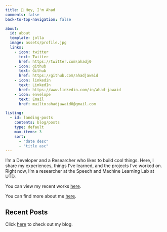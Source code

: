 ```yaml
---
title: 👋 Hey, I'm Ahad
comments: false
back-to-top-navigation: false

about:
  id: about
  template: jolla
  image: assets/profile.jpg
  links:
    - icon: twitter
      text: Twitter
      href: https://twitter.com\ahadj0
    - icon: github
      text: Github
      href: https://github.com/ahadjawaid
    - icon: linkedin
      text: LinkedIn
      href: https://www.linkedin.com/in/ahad-jawaid
    - icon: envelope
      text: Email
      href: mailto:ahadjawaid0@gmail.com

listing:
  - id: landing-posts
    contents: blog/posts
    type: default
    max-items: 3
    sort: 
      - "date desc"
      - "title asc"
---
```


:::{#about}
I'm a Developer and a Researcher who likes to build cool things. Here, I share my experiences, things I've learned, and the projects I've worked on. Right now, I'm a researcher at the Speech and Machine Learning Lab at UTD.

You can view my recent works [here](projects.qmd).

You can find more about me [here](about.qmd).

:::

## Recent Posts
Click [here](blog/index.qmd) to check out my blog.

:::{#landing-posts}
:::
